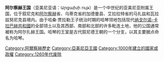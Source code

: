 {{Unreferenced|time=2020-10-28T09:13:30+00:00}}
'''阿尔察赫王国'''（亚美尼亚语：Արցախի ութ）是一个中世纪的亚美尼亚附属王国，位于叙尼克和[[阿尔察赫|阿尔察赫]]省、乌蒂克省的加德曼县、艾拉拉特省的马扎兹和瓦拉兹努尼克县境内。由于哈桑·贾拉勒王子统治时期的哈琴领地包括现代[[纳戈尔诺-卡拉巴赫共和國|纳戈尔诺-卡拉巴赫共和國]]的全部领土以及其西部、南部和北部的许多毗连土地，他的公国通常被称为阿尔扎赫王国。哈琴的王室是古代叙尼德王朝的一个分支，以其主要据点命名为哈琴。

[[Category:阿爾察赫歷史|Category:阿爾察赫歷史]]
[[Category:亞美尼亞王國|Category:亞美尼亞王國]]
[[Category:1000年建立的國家或政權|Category:1000年建立的國家或政權]]
[[Category:1260年代废除|Category:1260年代废除]]